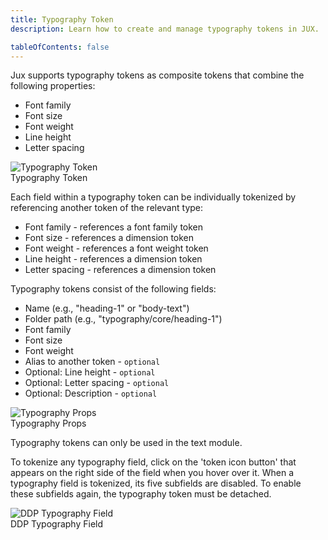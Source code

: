 ```yaml
---
title: Typography Token
description: Learn how to create and manage typography tokens in JUX.

tableOfContents: false
---
```




Jux supports typography tokens as composite tokens that combine the following properties:

- Font family
- Font size
- Font weight
- Line height
- Letter spacing

<div style={{ textAlign: 'center' }}>
  <picture>
    <Image src={typographyToken} alt="Typography Token" />
    <Figcaption>Typography Token</Figcaption>
  </picture>
</div>

Each field within a typography token can be individually tokenized by referencing another token of the relevant type:

- Font family - references a font family token
- Font size - references a dimension token
- Font weight - references a font weight token <Badge text='Coming soon' />
- Line height - references a dimension token
- Letter spacing - references a dimension token

Typography tokens consist of the following fields:

- Name (e.g., "heading-1" or "body-text")
- Folder path (e.g., "typography/core/heading-1")
- Font family
- Font size
- Font weight
- Alias to another token - `optional`
- Optional: Line height - `optional`
- Optional: Letter spacing - `optional`
- Optional: Description - `optional`

<div style={{ textAlign: 'center' }}>
  <picture>
    <Image src={typographyProps} alt="Typography Props" />
    <Figcaption>Typography Props</Figcaption>
  </picture>
</div>

Typography tokens can only be used in the text module.

To tokenize any typography field, click on the 'token icon button' that appears on the right side of the field when you hover over it. When a typography field is tokenized, its five subfields are disabled. To enable these subfields again, the typography token must be detached.

<div style={{ textAlign: 'center' }}>
  <picture>
    <Image src={ddpTypographyFields} alt="DDP Typography Field" />
    <Figcaption>DDP Typography Field</Figcaption>
  </picture>
</div>